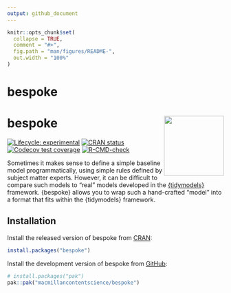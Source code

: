 ```yaml
---
output: github_document
---
```


<!-- README.md is generated from README.Rmd. Please edit that file -->

```r
knitr::opts_chunk$set(
  collapse = TRUE,
  comment = "#>",
  fig.path = "man/figures/README-",
  out.width = "100%"
)
```

# bespoke

# bespoke <img src="man/figures/logo.png" align="right" height="139" />

<!-- badges: start -->
[![Lifecycle: experimental](https://img.shields.io/badge/lifecycle-experimental-orange.svg)](https://lifecycle.r-lib.org/articles/stages.html#experimental)
[![CRAN status](https://www.r-pkg.org/badges/version/bespoke)](https://CRAN.R-project.org/package=bespoke)
[![Codecov test coverage](https://codecov.io/gh/macmillancontentscience/bespoke/branch/main/graph/badge.svg)](https://app.codecov.io/gh/macmillancontentscience/bespoke?branch=main)
[![R-CMD-check](https://github.com/macmillancontentscience/bespoke/actions/workflows/R-CMD-check.yaml/badge.svg)](https://github.com/macmillancontentscience/bespoke/actions/workflows/R-CMD-check.yaml)
<!-- badges: end -->

Sometimes it makes sense to define a simple baseline model programmatically, using simple rules defined by subject matter experts.
However, it can be difficult to compare such models to "real" models developed in the [{tidymodels}](https://www.tidymodels.org/) framework.
{bespoke} allows you to wrap such a hand-crafted "model" into a format that fits within the {tidymodels} framework.

## Installation

::: {.pkgdown-release}
Install the released version of bespoke from [CRAN](https://cran.r-project.org/):

``` r
install.packages("bespoke")
```
:::

::: {.pkgdown-devel}
Install the development version of bespoke from [GitHub](https://github.com/):

``` r
# install.packages("pak")
pak::pak("macmillancontentscience/bespoke")
```
:::
